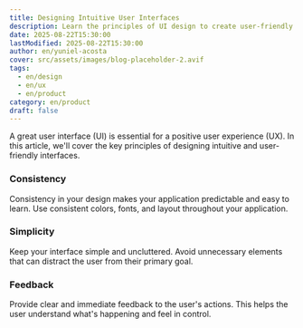 ```yaml
---
title: Designing Intuitive User Interfaces
description: Learn the principles of UI design to create user-friendly and engaging interfaces for your SaaS.
date: 2025-08-22T15:30:00
lastModified: 2025-08-22T15:30:00
author: en/yuniel-acosta
cover: src/assets/images/blog-placeholder-2.avif
tags:
  - en/design
  - en/ux
  - en/product
category: en/product
draft: false
---
```


A great user interface (UI) is essential for a positive user experience (UX). In this article, we'll cover the key principles of designing intuitive and user-friendly interfaces.

### Consistency

Consistency in your design makes your application predictable and easy to learn. Use consistent colors, fonts, and layout throughout your application.

### Simplicity

Keep your interface simple and uncluttered. Avoid unnecessary elements that can distract the user from their primary goal.

### Feedback

Provide clear and immediate feedback to the user's actions. This helps the user understand what's happening and feel in control.